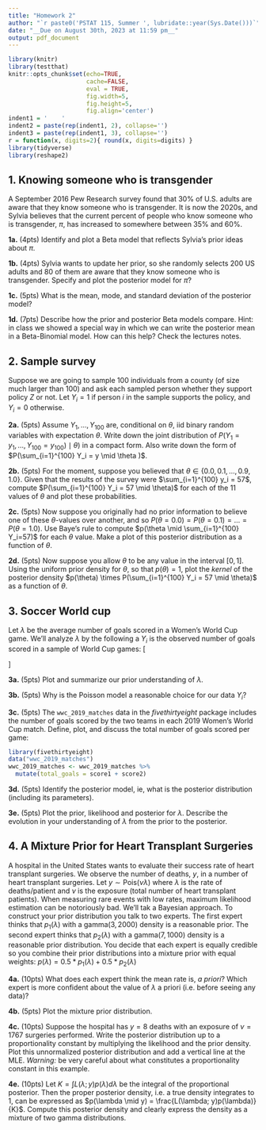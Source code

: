 ```yaml
---
title: "Homework 2"
author: "`r paste0('PSTAT 115, Summer ', lubridate::year(Sys.Date()))`"
date: "__Due on August 30th, 2023 at 11:59 pm__"
output: pdf_document
---
```


```r
library(knitr)
library(testthat)
knitr::opts_chunk$set(echo=TRUE, 
                      cache=FALSE,
                      eval = TRUE,
                      fig.width=5, 
                      fig.height=5,
                      fig.align='center')
indent1 = '    '
indent2 = paste(rep(indent1, 2), collapse='')
indent3 = paste(rep(indent1, 3), collapse='')
r = function(x, digits=2){ round(x, digits=digits) }
library(tidyverse)
library(reshape2)
```


## 1. Knowing someone who is transgender

A September 2016 Pew Research survey found that 30% of U.S. adults are aware that they know someone who is transgender. It is now the 2020s, and Sylvia believes that the current percent of people who know someone who is transgender, $\pi$, has increased to somewhere between 35% and 60%.

**1a.** (4pts) Identify and plot a Beta model that reflects Sylvia’s prior ideas about $\pi$.


**1b.** (4pts) Sylvia wants to update her prior, so she randomly selects 200 US adults and 80 of them are aware that they know someone who is transgender. Specify and plot the posterior model for $\pi$?

**1c.** (5pts) What is the mean, mode, and standard deviation of the posterior model?


**1d.** (7pts) Describe how the prior and posterior Beta models compare. Hint: in class we showed a special way in which we can write the posterior mean in a Beta-Binomial model.  How can this help? Check the lectures notes.


## 2. Sample survey
Suppose we are going to sample 100 individuals from a county (of size much larger than 100) and ask each sampled person whether they support policy $Z$ or not. Let $Y_i=1$ if person $i$ in the sample supports the policy, and $Y_i=0$ otherwise.

**2a.** (5pts) Assume $Y_1,\ldots,Y_{100}$ are, conditional on $\theta$, iid binary random variables with expectation $\theta$. Write down the joint distribution of $P(Y_1 = y_1, \dots, Y_{100}=y_{100}) \mid \theta)$ in a compact form. Also write down the form of $P(\sum_{i=1}^{100} Y_i = y \mid \theta )$.


**2b.** (5pts) For the moment, suppose you believed that $\theta \in \{0.0, 0.1, \ldots, 0.9, 1.0\}$. Given that the results of the survey were $\sum_{i=1}^{100} y_i = 57$, compute $P(\sum_{i=1}^{100} Y_i = 57 \mid \theta)$ for each of the 11 values of $\theta$ and plot these probabilities.

**2c.** (5pts) Now suppose you originally had no prior information to believe one of these $\theta$-values over another, and so $P(\theta = 0.0) = P(\theta=0.1) = \ldots = P(\theta = 1.0)$. Use Baye's rule to compute $p(\theta \mid \sum_{i=1}^{100} Y_i=57)$ for each $\theta$ value. Make a plot of this posterior distribution as a function of $\theta$. 

**2d.** (5pts) Now suppose you allow $\theta$ to be any value in the interval $[0,1]$. Using the uniform prior density for $\theta$, so that $p(\theta) = 1$, plot the *kernel* of the posterior density $p(\theta) \times P(\sum_{i=1}^{100} Y_i = 57 \mid \theta)$ as a function of $\theta$.

## 3. Soccer World cup
Let $\lambda$ be the average number of goals scored in a Women’s World Cup game. We’ll analyze $\lambda$ by the following a $Y_i$ is the observed number of goals scored in a sample of World Cup games:
\[\begin{split} Y_i | \lambda & \stackrel{ind}{\sim} \text{Pois}(\lambda) \\ \lambda & \sim \text{Gamma}(1, 0.25) \\ \end{split}\]

**3a.** (5pts) Plot and summarize our prior understanding of $\lambda$.

**3b.** (5pts) Why is the Poisson model a reasonable choice for our data $Y_i$?

**3c.** (5pts) The `wwc_2019_matches` data in the *fivethirtyeight* package includes the number of goals scored by the two teams in each 2019 Women’s World Cup match. Define, plot, and discuss the total number of goals scored per game:
```r
library(fivethirtyeight)
data("wwc_2019_matches")
wwc_2019_matches <- wwc_2019_matches %>% 
  mutate(total_goals = score1 + score2)
```

**3d.** (5pts) Identify the posterior model, ie, what is the posterior distribution (including its parameters).

**3e.** (5pts) Plot the prior, likelihood and posterior for $\lambda$. Describe the evolution in your understanding of $\lambda$ from the prior to the posterior.


## 4. A Mixture Prior for Heart Transplant Surgeries

A hospital in the United States wants to evaluate their success rate of heart transplant surgeries. We observe the number of deaths, $y$, in a number of heart transplant surgeries. Let $y \sim \text{Pois}(\nu\lambda)$ where $\lambda$ is the rate of deaths/patient and $\nu$ is the exposure (total number of heart transplant patients).  When measuring rare events with low rates, maximum likelihood estimation can be notoriously bad.  We'll tak a Bayesian approach.  To construct your prior distribution you talk to two experts.  The first expert thinks that $p_1(\lambda)$ with a $\text{gamma}(3, 2000)$ density is a reasonable prior. The second expert thinks that $p_2(\lambda)$ with a $\text{gamma}(7, 1000)$ density is a reasonable prior distribution.  You decide that each expert is equally credible so you combine their prior distributions into a mixture prior with equal weights: $p(\lambda) = 0.5 * p_1(\lambda) + 0.5 * p_2(\lambda)$

**4a.** (10pts) What does each expert think the mean rate is, _a priori_? Which expert is more confident about the value of $\lambda$ a priori (i.e. before seeing any data)?

**4b.** (5pts) Plot the mixture prior distribution.

**4c.** (10pts) Suppose the hospital has $y=8$ deaths with an exposure of $\nu=1767$ surgeries performed.  Write the posterior distribution up to a proportionality constant by multiplying the likelihood and the prior density. Plot this unnormalized posterior distribution and add a vertical line at the MLE. _Warning:_ be very careful about what constitutes a proportionality constant in this example.   
    
**4e.** (10pts) Let $K = \int L(\lambda; y)p(\lambda) d\lambda$ be the integral of the proportional posterior.  Then the proper posterior density, i.e. a true density integrates to 1, can be expressed as $p(\lambda \mid y) = \frac{L(\lambda; y)p(\lambda)}{K}$.  Compute this posterior density and clearly express the density as a mixture of two gamma distributions. 
    
    
    
    